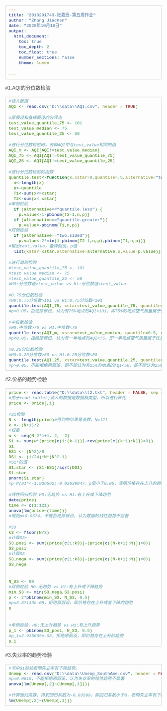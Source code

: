 ---
title: "2018201743-张嘉辰-第五周作业"
author: "Zhang Jiachen"
date: "2020年10月16日"
output: 
  html_document:
    toc: true 
    toc_depth: 2 
    toc_float: true
    number_sections: false
    theme: lumen

---
<style type="text/css">
body{
    margin: 0 auto;
    font-family: "Microsoft YaHei", arial,sans-serif;
    color: #444444;
    line-height: 1;
    padding: 30px;
}
@media screen and (min-width: 768px) {
    body {
        width: 748px;
        margin: 10px auto;
    }
}
h1, h2, h3, h4 {
    color: #111111;
    font-weight: 400;
    margin-top: 1em;
}

h1, h2, h3, h4, h5 {
	font-family: Georgia, Palatino, serif;
}
h1, h2, h3, h4, h5, p , dl{
    margin-bottom: 16px;
    padding: 0;
}
h1 {
    font-size: 48px;
    line-height: 54px;
}
h2 {
    font-size: 36px;
    line-height: 42px;
}
h1, h2 {
    border-bottom: 1px solid #EFEAEA;
    padding-bottom: 10px;
}
h3 {
    font-size: 24px;
    line-height: 30px;
}
h4 {
    font-size: 21px;
    line-height: 26px;
}
h5 {
    font-size: 18px;
    list-style: 23px;
}
a {
    color: #0099ff;
    margin: 0;
    padding: 0;
    vertical-align: baseline;
}
a:hover {
    text-decoration: none;
    color: #ff6600;
}
a:visited {
    /*color: purple;*/
}
ul, ol {
    padding: 0;
    padding-left: 24px;
    margin: 0;
}
li {
    line-height: 24px;
}
p, ul, ol {
    font-size: 16px;
    line-height: 24px;
}

ol ol, ul ol {
    list-style-type: lower-roman;
}

/*pre {
    padding: 0px 24px;
    max-width: 800px;
    white-space: pre-wrap;
}
code {
    font-family: Consolas, Monaco, Andale Mono, monospace;
    line-height: 1.5;
    font-size: 13px;
}*/

code, pre {
    border-radius: 3px;
    background-color:#f7f7f7;
    color: inherit;
}

code {
    font-family: Consolas, Monaco, Andale Mono, monospace;
    margin: 0 2px;
}

pre {
    line-height: 1.7em;
    overflow: auto;
    padding: 6px 10px;
    border-left: 4px solid #6CE26C;
}

pre > code {
    border: 0;
    display: inline;
    max-width: initial;
    padding: 0;
    margin: 0;
    overflow: initial;
    line-height: inherit;
    font-size: .85em;
    white-space: pre;
    background: 0 0;

}

code {
    color: #666555;
}


/** markdown preview plus 对于代码块的处理有些问题, 所以使用统一的颜色 */
/*code .keyword {
  color: #8959a8;
}

code .number {
  color: #f5871f;
}

code .comment {
  color: #998
}*/

aside {
    display: block;
    float: right;
    width: 390px;
}
blockquote {
    border-left:.5em solid #eee;
    padding: 0 0 0 2em;
    margin-left:0;
}
blockquote  cite {
    font-size:14px;
    line-height:20px;
    color:#bfbfbf;
}
blockquote cite:before {
    content: '\2014 \00A0';
}

blockquote p {
    color: #666;
}

pre, code, tt {

  font-size: 16px;

  font-family: Consolas, "Liberation Mono", Courier, monospace;

}

 

code, tt {

  margin: 0 0px;

  padding: 0px 0px;

  white-space: nowrap;

  border: 1px solid #eaeaea;

  background-color: #f8f8f8;

  border-radius: 3px;

}

 

pre>code {

  margin: 0;

  padding: 0;

  white-space: pre;

  color: #338000;

  border: none;

  background: transparent;

 

}

 

pre {

  background-color: #f8f8f8;

  border: 1px solid #ccc;

  font-size: 16px;

  line-height: 19px;

  overflow: auto;

  padding: 6px 10px;

  border-radius: 3px;

}

 

pre code, pre tt {

  background-color: transparent;

  border: none;

}

/* QUOTES

=============================================================================*/

 

blockquote {

  border-left: 4px solid #DDD;

  padding: 0 15px;

  color: #777;

}

 

blockquote>:first-child {

  margin-top: 0px;

}

 

blockquote>:last-child {

  margin-bottom: 0px;

}

 

/* HORIZONTAL RULES

=============================================================================*/

 

hr {

  clear: both;

  margin: 15px 0;

  height: 0px;

  overflow: hidden;

  border: none;

  background: transparent;

  border-bottom: 4px solid #ddd;

  padding: 0;

}

 


hr {
    text-align: left;
    color: #999;
    height: 2px;
    padding: 0;
    margin: 16px 0;
    background-color: #e7e7e7;
    border: 0 none;
}

dl {
    padding: 0;
}

dl dt {
    padding: 10px 0;
    margin-top: 16px;
    font-size: 1em;
    font-style: italic;
    font-weight: bold;
}

dl dd {
    padding: 0 16px;
    margin-bottom: 16px;
}

dd {
    margin-left: 0;
}

/* Code below this line is copyright Twitter Inc. */

button,
input,
select,
textarea {
    font-size: 100%;
    margin: 0;
    vertical-align: baseline;
    *vertical-align: middle;
}
button, input {
    line-height: normal;
    *overflow: visible;
}
button::-moz-focus-inner, input::-moz-focus-inner {
    border: 0;
    padding: 0;
}
button,
input[type="button"],
input[type="reset"],
input[type="submit"] {
    cursor: pointer;
    -webkit-appearance: button;
}
input[type=checkbox], input[type=radio] {
    cursor: pointer;
}
/* override default chrome & firefox settings */
input:not([type="image"]), textarea {
    -webkit-box-sizing: content-box;
    -moz-box-sizing: content-box;
    box-sizing: content-box;
}

input[type="search"] {
    -webkit-appearance: textfield;
    -webkit-box-sizing: content-box;
    -moz-box-sizing: content-box;
    box-sizing: content-box;
}
input[type="search"]::-webkit-search-decoration {
    -webkit-appearance: none;
}
label,
input,
select,
textarea {
    font-family: "Helvetica Neue", Helvetica, Arial, sans-serif;
    font-size: 13px;
    font-weight: normal;
    line-height: normal;
    margin-bottom: 18px;
}
input[type=checkbox], input[type=radio] {
    cursor: pointer;
    margin-bottom: 0;
}
input[type=text],
input[type=password],
textarea,
select {
    display: inline-block;
    width: 210px;
    padding: 4px;
    font-size: 13px;
    font-weight: normal;
    line-height: 18px;
    height: 18px;
    color: #808080;
    border: 1px solid #ccc;
    -webkit-border-radius: 3px;
    -moz-border-radius: 3px;
    border-radius: 3px;
}
select, input[type=file] {
    height: 27px;
    line-height: 27px;
}
textarea {
    height: auto;
}
/* grey out placeholders */
:-moz-placeholder {
    color: #bfbfbf;
}
::-webkit-input-placeholder {
    color: #bfbfbf;
}
input[type=text],
input[type=password],
select,
textarea {
    -webkit-transition: border linear 0.2s, box-shadow linear 0.2s;
    -moz-transition: border linear 0.2s, box-shadow linear 0.2s;
    transition: border linear 0.2s, box-shadow linear 0.2s;
    -webkit-box-shadow: inset 0 1px 3px rgba(0, 0, 0, 0.1);
    -moz-box-shadow: inset 0 1px 3px rgba(0, 0, 0, 0.1);
    box-shadow: inset 0 1px 3px rgba(0, 0, 0, 0.1);
}
input[type=text]:focus, input[type=password]:focus, textarea:focus {
    outline: none;
    border-color: rgba(82, 168, 236, 0.8);
    -webkit-box-shadow: inset 0 1px 3px rgba(0, 0, 0, 0.1), 0 0 8px rgba(82, 168, 236, 0.6);
    -moz-box-shadow: inset 0 1px 3px rgba(0, 0, 0, 0.1), 0 0 8px rgba(82, 168, 236, 0.6);
    box-shadow: inset 0 1px 3px rgba(0, 0, 0, 0.1), 0 0 8px rgba(82, 168, 236, 0.6);
}
/* buttons */
button {
    display: inline-block;
    padding: 4px 14px;
    font-family: "Helvetica Neue", Helvetica, Arial, sans-serif;
    font-size: 13px;
    line-height: 18px;
    -webkit-border-radius: 4px;
    -moz-border-radius: 4px;
    border-radius: 4px;
    -webkit-box-shadow: inset 0 1px 0 rgba(255, 255, 255, 0.2), 0 1px 2px rgba(0, 0, 0, 0.05);
    -moz-box-shadow: inset 0 1px 0 rgba(255, 255, 255, 0.2), 0 1px 2px rgba(0, 0, 0, 0.05);
    box-shadow: inset 0 1px 0 rgba(255, 255, 255, 0.2), 0 1px 2px rgba(0, 0, 0, 0.05);
    background-color: #0064cd;
    background-repeat: repeat-x;
    background-image: -khtml-gradient(linear, left top, left bottom, from(#049cdb), to(#0064cd));
    background-image: -moz-linear-gradient(top, #049cdb, #0064cd);
    background-image: -ms-linear-gradient(top, #049cdb, #0064cd);
    background-image: -webkit-gradient(linear, left top, left bottom, color-stop(0%, #049cdb), color-stop(100%, #0064cd));
    background-image: -webkit-linear-gradient(top, #049cdb, #0064cd);
    background-image: -o-linear-gradient(top, #049cdb, #0064cd);
    background-image: linear-gradient(top, #049cdb, #0064cd);
    color: #fff;
    text-shadow: 0 -1px 0 rgba(0, 0, 0, 0.25);
    border: 1px solid #004b9a;
    border-bottom-color: #003f81;
    -webkit-transition: 0.1s linear all;
    -moz-transition: 0.1s linear all;
    transition: 0.1s linear all;
    border-color: #0064cd #0064cd #003f81;
    border-color: rgba(0, 0, 0, 0.1) rgba(0, 0, 0, 0.1) rgba(0, 0, 0, 0.25);
}
button:hover {
    color: #fff;
    background-position: 0 -15px;
    text-decoration: none;
}
button:active {
    -webkit-box-shadow: inset 0 3px 7px rgba(0, 0, 0, 0.15), 0 1px 2px rgba(0, 0, 0, 0.05);
    -moz-box-shadow: inset 0 3px 7px rgba(0, 0, 0, 0.15), 0 1px 2px rgba(0, 0, 0, 0.05);
    box-shadow: inset 0 3px 7px rgba(0, 0, 0, 0.15), 0 1px 2px rgba(0, 0, 0, 0.05);
}
button::-moz-focus-inner {
    padding: 0;
    border: 0;
}
table {
    *border-collapse: collapse; /* IE7 and lower */
    border-spacing: 0;
    width: 100%;
}
table {
    border: solid #ccc 1px;
    -moz-border-radius: 6px;
    -webkit-border-radius: 6px;
    border-radius: 6px;
    /*-webkit-box-shadow: 0 1px 1px #ccc;
    -moz-box-shadow: 0 1px 1px #ccc;
    box-shadow: 0 1px 1px #ccc;   */
}
table tr:hover {
    background: #fbf8e9;
    -o-transition: all 0.1s ease-in-out;
    -webkit-transition: all 0.1s ease-in-out;
    -moz-transition: all 0.1s ease-in-out;
    -ms-transition: all 0.1s ease-in-out;
    transition: all 0.1s ease-in-out;
}
table td, .table th {
    border-left: 1px solid #ccc;
    border-top: 1px solid #ccc;
    padding: 8px;
    text-align: left;
}

table th {
    background-color: #dce9f9;
    background-image: -webkit-gradient(linear, left top, left bottom, from(#ebf3fc), to(#dce9f9));
    background-image: -webkit-linear-gradient(top, #ebf3fc, #dce9f9);
    background-image:    -moz-linear-gradient(top, #ebf3fc, #dce9f9);
    background-image:     -ms-linear-gradient(top, #ebf3fc, #dce9f9);
    background-image:      -o-linear-gradient(top, #ebf3fc, #dce9f9);
    background-image:         linear-gradient(top, #ebf3fc, #dce9f9);
    /*-webkit-box-shadow: 0 1px 0 rgba(255,255,255,.8) inset;
    -moz-box-shadow:0 1px 0 rgba(255,255,255,.8) inset;
    box-shadow: 0 1px 0 rgba(255,255,255,.8) inset;*/
    border-top: none;
    text-shadow: 0 1px 0 rgba(255,255,255,.5);
    padding: 5px;
}

table td:first-child, table th:first-child {
    border-left: none;
}

table th:first-child {
    -moz-border-radius: 4px 0 0 0;
    -webkit-border-radius: 4px 0 0 0;
    border-radius: 4px 0 0 0;
}
table th:last-child {
    -moz-border-radius: 0 4px 0 0;
    -webkit-border-radius: 0 4px 0 0;
    border-radius: 0 4px 0 0;
}
table th:only-child{
    -moz-border-radius: 4px 4px 0 0;
    -webkit-border-radius: 4px 4px 0 0;
    border-radius: 4px 4px 0 0;
}
table tr:last-child td:first-child {
    -moz-border-radius: 0 0 0 4px;
    -webkit-border-radius: 0 0 0 4px;
    border-radius: 0 0 0 4px;
}
table tr:last-child td:last-child {
    -moz-border-radius: 0 0 4px 0;
    -webkit-border-radius: 0 0 4px 0;
    border-radius: 0 0 4px 0;
}

#TOC {
  left: 60px;
  margin: 20px 0px 10px 0px;
}

.main-container {
  max-width: 1800px;
  margin-left: -220px;
  margin-right: -205px;
}

options(width = 600px)

</style>



#1.AQI的分位数检验

```{r message=FALSE, warning = FALSE}
#读入数据
AQI <- read.csv("D:\\data\\AQI.csv", header = TRUE)

#原假设和备择假设的分界点
test_value_quantile_75 <- 101
test_value_median <- 75
test_value_quantile_25 <- 50

#进行分位数检验时，去掉AQI中与test_value相同的值
AQI_m <- AQI[AQI!=test_value_median]
AQI_75 <- AQI[AQI!=test_value_quantile_75]
AQI_25 <- AQI[AQI!=test_value_quantile_25]

#进行分位数检验的函数
quantile.test<-function(x,xstar=0,quantile=.5,alternative="two.sided"){
  n<-length(x)
  p<-quantile
  T1<-sum(x<=xstar)
  T2<-sum(x< xstar)
#单侧检验
  if (alternative=="quantile.less") {
    p.value<-1-pbinom(T2-1,n,p)}
  if (alternative=="quantile.greater"){
    p.value<-pbinom(T1,n,p)}
#双侧检验
  if (alternative=="two.sided"){
    p.value<-2*min(1-pbinom(T2-1,n,p),pbinom(T1,n,p))}
#输出test_value，备择假设，p值
  list(xstar=xstar,alternative=alternative,p.value=p.value)}

#进行单侧检验
#test_value_quantile_75 <- 101
#test_value_median <- 75
#test_value_quantile_25 <- 50
#H0:分位数值>test_value vs H1:分位数值<test_value

#0.75分位数检验
#H0:0.75分位数>101 vs H1:0.75分位数<101
quantile.test(AQI_75, xstar=test_value_quantile_75, quantile=0.75, alternative="quantile.less")
#p<0.05，拒绝原假设，认为有75%地点的AQI<101，即75%的地点空气质量属于优或者良

#中位数检验
#H0:中位数>75 vs H1:中位数<75
quantile.test(AQI_m, xstar=test_value_median, quantile=0.5, alternative="quantile.less")
#p<0.05，拒绝原假设，认为有一半地点的AQI<75，即一半地点空气质量属于优或者优良

#0.25分位数检验
#H0:0.25分位数>50 vs H1:0.25分位数<50
quantile.test(AQI_25, xstar=test_value_quantile_25, quantile=0.25, alternative="quantile.less")
#p>0.05，不能拒绝原假设，即不能认为有25%的地点的AQI<50，即不能认为25%的地点空气质量属于优

```

#2.价格的趋势检验

```{r  message=FALSE, warning = FALSE}
price <- read.table("D:\\data\\t2.txt", header = FALSE, sep = "\n")
#由于read.table()读入的数据是数据框类型，所以进行转化
price <- price[,1]

#S1检验
N <- length(price)#得到的结果是奇数，N=121
k <- (N+1)/2
#权重
w <- seq(N-2*1+1, 2, -2)
S1 <- sum(w*(price[c(1:(k-1))]-rev(price[c((k+1):N)])>0))
S1
ES1 <- (N^2)/8
DS1 <- (1/24)*N*(N^2-1)
#S1*的值
S1.star <- (S1-ES1)/sqrt(DS1)
S1.star
pnorm(S1.star)
#p=P(S1*<-1.936562)=0.02639947，p值小于0.05，表明价格存在上升的趋势

#线性回归检验 H0:无趋势 vs H1:有上升或下降趋势
data(price)
time <- c(1:121)
anova(lm(price~(time))) 
#得到p=0.0574，不能拒绝原假设，认为数据的线性趋势不显著

#S3
k3 <- floor(N/3)
#计算S3+
S3_posi <- sum((price[c(1:k3)]-(price[c((N-k+1):N)])>0))
S3_posi
#计算S3-
S3_nega <- sum((price[c(1:k3)]-(price[c((N-k+1):N)])<0))
S3_nega


N_S3 <- 80
#双侧检验 H0:无趋势 vs H1:有上升或下降趋势
min_S3 <- min(S3_nega,S3_posi)
p <- 2*pbinom(min_S3, N_S3, 0.5)
#p=5.87133e-08，拒绝原假设，即价格存在上升或者下降的趋势
p


#单侧检验，H0:无上升趋势 vs H1:有上升趋势
p_1 <- pbinom(S3_posi, N_S3, 0.5)
#p_1=2.935665e-08，拒绝原假设，即价格存在上升的趋势
p_1

```

#3.失业率的趋势检验
```{r message=FALSE, warning = FALSE}
#书中S1检验表明失业率有下降趋势。
Unemp <- read.csv("D:\\data\\Unemp_SouthAme.csv", header = FALSE)
#p=0.0815，不能拒绝原假设，认为失业率的线性趋势不显著
anova(lm(Unemp[,2]~(Unemp[,1])))

#计算回归系数，得到回归系数为-0.03589，即回归系数小于0，表明失业率有下降的趋势，但是在线性回归的检验下不显著。
lm(Unemp[,2]~(Unemp[,1]))

```



